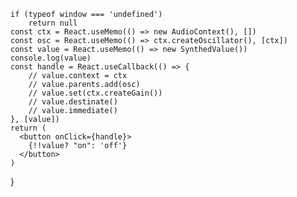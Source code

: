 
    if (typeof window === 'undefined')
        return null
    const ctx = React.useMemo(() => new AudioContext(), [])
    const osc = React.useMemo(() => ctx.createOscillator(), [ctx])
    const value = React.useMemo(() => new SynthedValue())
    console.log(value)
    const handle = React.useCallback(() => {
        // value.context = ctx
        // value.parents.add(osc)
        // value.set(ctx.createGain())
        // value.destinate()
        // value.immediate()
    }, [value])
    return (
      <button onClick={handle}>
        {!!value? "on": 'off'}
      </button>
    )
}
